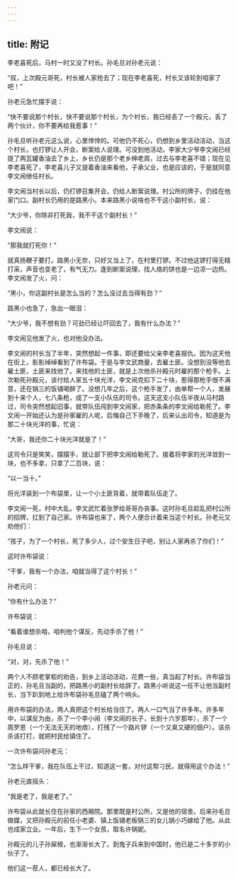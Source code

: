 ```yaml
---
---
---
```

title: 附记
---




李老喜死后，马村一时又没了村长。孙毛旦对孙老元说：

“叔，上次殿元哥死，村长被人家抢去了；现在李老喜死，村长又该轮到咱家了吧！”

孙老元急忙摆手说：

“快不要说那个村长，快不要说那个村长，为个村长，我已经丢了一个殿元，丢了两个伙计，你不要再给我惹事！”

孙毛旦听孙老元这么说，心里悻悻的。可他仍不死心，仍想到乡里活动活动，当这个村长，也打锣让人开会，断案给人说理。可没到他活动，李家大少爷李文闹已经提了两瓦罐香油去了乡上，乡长仍是那个老乡绅老周，过去与李老喜不错；现在见李老喜死了，李老喜儿子又提着香油来看他，子承父业，也是应该的，于是就同意李文闹继任村长。

李文闹当村长以后，仍打锣召集开会，仍给人断案说理。村公所的牌子，仍挂在他家门口。副村长仍用的是路黑小。本来路黑小说啥也不干这小副村长，说：

“大少爷，你除非打死我，我不干这个副村长！”

李文闹说：

“那我就打死你！”

就真扬鞭子要打。路黑小无奈，只好又当上了，在村里打锣。不过他这锣打得无精打采，声音也变老了，有气无力。逢到断案说理，找人烙的饼也是一边凉一边热。李文闹发了火，问：

“黑小，你这副村长是怎么当的？怎么没过去当得有劲？”

路黑小也急了，急出一眼泪：

“大少爷，我不想有劲？可劲已经让吓回去了，我有什么办法？”

李文闹见他发了火，也对他没办法。

李文闹的村长当了半年，突然想起一件事，即还要给父亲李老喜报仇。因为这天他在街上，影影绰绰看到了许布袋。于是与李文武商量，去雇土匪。没想到没等他去雇土匪，土匪来找他了。来找他的土匪，就是上次他杀孙殿元时雇的那个枪手。上次勒死孙殿元，该付给人家五十块光洋，李文闹克扣下二十块，惹得那枪手很不满意，还在锅三的饭铺喝醉了。没想几年之后，这个枪手发了，由单帮一个人，发展到十来个人，七八条枪，成了一支小队伍的司令。这天这支小队伍半夜从马村路过，司令突然想起旧事，就带队伍闯到李文闹家，把赤条条的李文闹给勒死了。李文闹一开始还认为是孙家雇的人呢，后悔自己下手晚了，后来认出司令，知道是为那二十块光洋的事，忙说：

“大哥，我还你二十块光洋就是了！”

这司令只是笑笑，摆摆手，就让部下把李文闹给勒死了。接着将李家的光洋敛到一块，也不多拿，只拿了二百块，说：

“以一当十。”

将光洋装到一个布袋里，让一个小土匪背着，就带着队伍走了。

李文闹一死，村中大乱。李文武忙着张罗给哥哥办丧事。这时孙毛旦趁乱把村公所的招牌，扛到了自己家。许布袋也来了，两个人便合计着来当这个村长。孙老元又劝他们：

“孩子，为了一个村长，死了多少人，过个安生日子吧，别让人家再杀了你们！”

这时许布袋说：

“干爹，我有一个办法，咱就当得了这个村长！”

孙老元问：

“你有什么办法？”

许布袋说：

“看着谁想杀咱，咱判他个谋反，先动手杀了他！”

孙毛旦说：

“对，对，先杀了他！”

两个人不顾老掌柜的劝告，到乡上活动活动，花费一些，真当起了村长。许布袋当正的，孙毛旦当副的，把路黑小的副村长给辞了。路黑小听说这一任不让他当副村长，当下趴到地上给许布袋孙毛旦磕了两个响头。

用许布袋的办法，两人真把这个村长给当住了。两人一口气当了许多年。许多年中，以谋反为由，杀了一个李小闹（李文闹的长子，长到十六岁那年），杀了一个周罗恩（一个无法无天的地痞），打残了一个路片锣（一个又臭又硬的佃户）。该杀杀该打打，就把村民给镇住了。

一次许布袋问孙老元：

“怎么样干爹，我在队伍上干过，知道这一套，对付这帮刁民，就得用这个办法！”

孙老元直摇头：

“我是老了，我是老了。”

许布袋从此就长住在孙家的西厢院。那里既是村公所，又是他的宿舍。后来孙毛旦做媒，又把孙殿元的前任小老婆、镇上饭铺老板锅三的女儿锅小巧嫁给了他。从此也成家立业。一年后，生下一个女孩，取名许锅妮。

孙殿元的儿子孙屎根，也渐渐长大了。到鬼子兵来到中国时，他已是二十多岁的小伙子了。

他们这一茬人，都已经长大了。